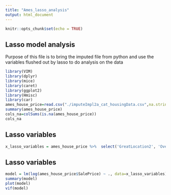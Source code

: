 ```yaml
---
title: "Ames_lasso_analysis"
output: html_document
---
```


```r
knitr::opts_chunk$set(echo = TRUE)
```

## Lasso model analysis

Purpose of this file is to bring the imputed file from python and use the variables flushed out
by lasso to do analysis on the data 

```r
library(VIM)
library(dplyr)
library(mice)
library(caret)
library(ggplot2)
library(Hmisc)
library(car)
ames_house_price=read.csv("./imputeImpl2a_cat_housingData.csv",na.strings=c("DNE"),check.names = FALSE)
summary(ames_house_price)
cols_na=colSums(is.na(ames_house_price))
cols_na
```

## Lasso variables


```r
x_lasso_variables = ames_house_price %>%  select('GreatLocation2', 'OverallQual', 'GoodExteriorQual', 'AirConditioning','KitchenAbvGr', 'PubUtilities', 'HeatingQuality', 'OverallCond','LandContourHLS', 'FunctionDeduction', 'Fireplaces', 'GarageCars','BsmtFullBath', 'BasementQuality', 'FireplaceQuality', 'BuiltInGarage','LivableBasement1', 'TotRmsAbvGrd', 'GarageFinished', 'YearBuilt','YrSold', 'YearRemodAdd', 'LotFrontage', 'MSSubClass', 'GrLivArea','ScreenPorch', 'GarageArea', 'TotalBsmtSF', 'BsmtFinSF1','EnclosedPorch', 'BsmtFinSF2', 'OpenPorchSF', 'WoodDeckSF','GarageYrBlt', 'LotArea', "1stFlrSF")
```

## Lasso variables

```r
model = lm(log(ames_house_price$SalePrice) ~ ., data=x_lasso_variables)
summary(model)
plot(model)
vif(model)
```
